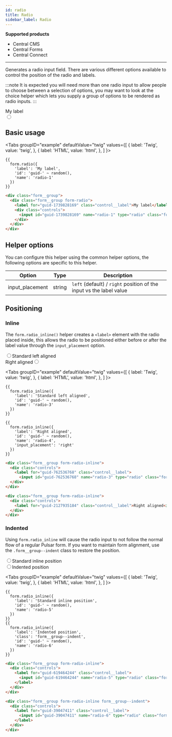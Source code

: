 ```yaml
---
id: radio
title: Radio
sidebar_label: Radio
---
```


<div className="product-support">
  <strong>Supported products</strong>
  <ul>
    <li className="product-support--supported"><FontAwesomeIcon icon="fa-solid fa-check-circle" /> Central CMS</li>
    <li className="product-support--supported"><FontAwesomeIcon icon="fa-solid fa-check-circle" /> Central Forms</li>
    <li className="product-support--supported"><FontAwesomeIcon icon="fa-solid fa-check-circle" /> Central Connect</li>
  </ul>
</div>

----

Generates a radio input field. There are various different options available to control the position of the radio and labels.

:::note
It is expected you will need more than one radio input to allow people to choose between a selection of options, you may want to look at the choice helper which lets you supply a group of options to be rendered as radio inputs.
:::

<div className="d-example">
  <div className="form__group">
  <div className="form__group form-radio">
    <label htmlFor="guid-1739828169" className="control__label">My label</label>
    <div className="controls">
      <input id="guid-1739828169" name="radio-1" type="radio" className="form__control radio" />
    </div>
  </div>
</div>
</div>

## Basic usage

<Tabs
  groupID="example"
  defaultValue="twig"
  values={[
    { label: 'Twig', value: 'twig', },
    { label: 'HTML', value: 'html', },
  ]
}>
<TabItem value="twig">

```twig
{{
  form.radio({
    'label': 'My label',
    'id': 'guid-' ~ random(),
    'name': 'radio-1'
  })
}}
```

</TabItem>
<TabItem value="html">

```html
<div class="form__group">
  <div class="form__group form-radio">
    <label for="guid-1739828169" class="control__label">My label</label>
    <div class="controls">
      <input id="guid-1739828169" name="radio-1" type="radio" class="form__control radio" />
    </div>
  </div>
</div>
```

</TabItem>
</Tabs>

## Helper options

You can configure this helper using the common helper options, the following options are specific to this helper.

| Option | Type | Description |
| ------ | ---- | ----------- |
| input_placement | string | `left` (default) / `right` position of the input vs the label value |

## Positioning

### Inline

The `form.radio_inline()` helper creates a `<label>` element with the radio placed inside, this allows the radio to be positioned either before or after the label value through the `input_placement` option.

<div className="d-example">
  <div className="form__group form-radio-inline">
    <div className="controls">
      <label htmlFor="guid-762536768" className="control__label"><input id="guid-762536768" name="radio-3" type="radio" className="form__control radio" />Standard left aligned</label>
    </div>
  </div>

  <div className="form__group form-radio-inline">
    <div className="controls">
      <label htmlFor="guid-2127935184" className="control__label">Right aligned<input id="guid-2127935184" name="radio-4" type="radio" className="form__control radio" /></label>
    </div>
  </div>
</div>

<Tabs
  groupID="example"
  defaultValue="twig"
  values={[
    { label: 'Twig', value: 'twig', },
    { label: 'HTML', value: 'html', },
  ]
}>
<TabItem value="twig">

```twig {2,10}
{{
  form.radio_inline({
    'label': 'Standard left aligned',
    'id': 'guid-' ~ random(),
    'name': 'radio-3'
  })
}}

{{
  form.radio_inline({
    'label': 'Right aligned',
    'id': 'guid-' ~ random(),
    'name': 'radio-4',
    'input_placement': 'right'
  })
}}
```

</TabItem>
<TabItem value="html">

```html
<div class="form__group form-radio-inline">
  <div class="controls">
    <label for="guid-762536768" class="control__label">
      <input id="guid-762536768" name="radio-3" type="radio" class="form__control radio" />Standard left aligned</label>
  </div>
</div>

<div class="form__group form-radio-inline">
  <div class="controls">
    <label for="guid-2127935184" class="control__label">Right aligned<input id="guid-2127935184" name="radio-4" type="radio" class="form__control radio" /></label>
  </div>
</div>
```

</TabItem>
</Tabs>

### Indented

Using `form.radio_inline` will cause the radio input to not follow the normal flow of a regular Pulsar form. If you want to maintain form alignment, use the `.form__group--indent` class to restore the position.

<div className="d-example">
  <div className="form__group form-radio-inline">
    <div className="controls">
      <label htmlFor="guid-619464244" className="control__label">
        <input id="guid-619464244" name="radio-5" type="radio" className="form__control radio" />Standard inline position
      </label>
    </div>
  </div>

  <div className="form__group form-radio-inline form__group--indent">
    <div className="controls">
      <label htmlFor="guid-39047411" className="control__label">
        <input id="guid-39047411" name="radio-6" type="radio" className="form__control radio" />Indented position
      </label>
    </div>
  </div>
</div>

<Tabs
  groupID="example"
  defaultValue="twig"
  values={[
    { label: 'Twig', value: 'twig', },
    { label: 'HTML', value: 'html', },
  ]
}>
<TabItem value="twig">

```twig {2,9}
{{
  form.radio_inline({
    'label': 'Standard inline position',
    'id': 'guid-' ~ random(),
    'name': 'radio-5'
  })
}}
{{
  form.radio_inline({
    'label': 'Indented position',
    'class': 'form__group--indent',
    'id': 'guid-' ~ random(),
    'name': 'radio-6'
  })
}}
```

</TabItem>
<TabItem value="html">

```html {1, 9}
<div class="form__group form-radio-inline">
  <div class="controls">
    <label for="guid-619464244" class="control__label">
      <input id="guid-619464244" name="radio-5" type="radio" class="form__control radio" />Standard inline position
    </label>
  </div>
</div>

<div class="form__group form-radio-inline form__group--indent">
  <div class="controls">
    <label for="guid-39047411" class="control__label">
      <input id="guid-39047411" name="radio-6" type="radio" class="form__control radio" />Indented position
    </label>
  </div>
</div>
```

</TabItem>
</Tabs>